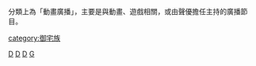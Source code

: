 {{Catnav|頁面分類|人文學科|艺术|動畫}}
{{Catnav|頁面分類|...|演员|配音員|日本配音員}}

分類上為「動畫廣播」，主要是與動畫、遊戲相關，或由聲優擔任主持的廣播節目。

[[Category:廣播節目|D]]
[[Category:日本配音員|D]]
[[Category:电子游戏新闻业‎|D]]
[[Category:動畫產業|G]]
[[category:御宅族|category:御宅族]]